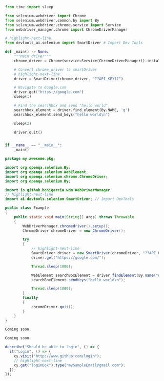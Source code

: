 

<Tabs groupId="language-choice">
<TabItem value="py" className='example-code-tab' label="Python (selenium)">

```py
from time import sleep

from selenium.webdriver import Chrome
from selenium.webdriver.common.by import By
from selenium.webdriver.chrome.service import Service
from webdriver_manager.chrome import ChromeDriverManager

# highlight-next-line
from devtools_ai.selenium import SmartDriver # Import Dev Tools

def _main() -> None:
    """Main driver"""
    chrome_driver = Chrome(service=Service(ChromeDriverManager().install()))

    # Convert chrome_driver to smartDriver
	# highlight-next-line
    driver = SmartDriver(chrome_driver, "??API_KEY??")

    # Navigate to Google.com
    driver.get("https://google.com")
    sleep(1)

    # Find the searchbox and send "hello world"
    searchbox_element = driver.find_element(By.NAME, 'q')
    searchbox_element.send_keys("hello world\n")

    sleep(2)

    driver.quit()


if __name__ == "__main__":
    _main()
```

</TabItem>
<TabItem value="java" className='example-code-tab' label="Java (Selenium)">

```java
package my.awesome.pkg;

import org.openqa.selenium.By;
import org.openqa.selenium.WebElement;
import org.openqa.selenium.chrome.ChromeDriver;
import org.openqa.selenium.By;

import io.github.bonigarcia.wdm.WebDriverManager;
// highlight-next-line
import ai.devtools.selenium.SmartDriver; // Import DevTools

public class Example
{
	public static void main(String[] args) throws Throwable
	{
		WebDriverManager.chromedriver().setup();
		ChromeDriver chromeDriver = new ChromeDriver();

		try
		{
			// highlight-next-line
			SmartDriver driver = new SmartDriver(chromeDriver, "??API_KEY??");
			driver.get("https://google.com/");

			Thread.sleep(1000);

			WebElement searchBoxElement = driver.findElement(By.name("q"));
			searchBoxElement.sendKeys("hello world\n");

			Thread.sleep(1000);
		}
		finally
		{
			chromeDriver.quit();
		}
	}
}
```

</TabItem>
<TabItem value="csharp" className='example-code-tab' label="C# (Selenium)">

```c#
Coming soon.
```

</TabItem>
<TabItem value="js" className='example-code-tab' label="JavaScript (Selenium)">

```js
Coming soon.
```

</TabItem>
<TabItem value="cypressio" className='example-code-tab' label="Cypress.io">

```jsx
describe("Should be able to login", () => {
  it("Login", () => {
    cy.visit("http://www.github.com/login");
    // highlight-next-line
    cy.get("loginBox").type("mySampleEmail@gmail.com");
  });
});
```

</TabItem>
</Tabs>
